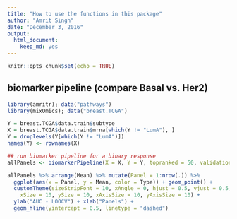 ```yaml
---
title: "How to use the functions in this package"
author: "Amrit Singh"
date: "December 3, 2016"
output: 
  html_document: 
    keep_md: yes
---
```


```r
knitr::opts_chunk$set(echo = TRUE)
```

## biomarker pipeline (compare Basal vs. Her2)

```r
library(amritr); data("pathways")
library(mixOmics); data("breast.TCGA")

Y = breast.TCGA$data.train$subtype
X = breast.TCGA$data.train$mrna[which(Y != "LumA"), ]
Y = droplevels(Y[which(Y != "LumA")])
names(Y) <- rownames(X)

## run biomarker pipeline for a binary response
allPanels <- biomarkerPipeline(X = X, Y = Y, topranked = 50, validation = "Mfold", M = 5, iter = 2, threads = 2, progressBar = TRUE, pathways = pathways)

allPanels %>% arrange(Mean) %>% mutate(Panel = 1:nrow(.)) %>% 
  ggplot(aes(x = Panel, y = Mean, color = Type)) + geom_point() +
  customTheme(sizeStripFont = 10, xAngle = 0, hjust = 0.5, vjust = 0.5,
    xSize = 10, ySize = 10, xAxisSize = 10, yAxisSize = 10) +
  ylab("AUC - LOOCV") + xlab("Panels") +
  geom_hline(yintercept = 0.5, linetype = "dashed")
```
